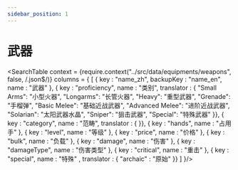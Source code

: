---
sidebar_position: 1
---

# 武器


<SearchTable 
	context = {require.context("../src/data/equipments/weapons", false, /\.json$/)} 
	columns = {
		[
			{ key : "name_zh", backupKey : "name_en", name : "武器" },
			{ key : "proficiency", name : "类别", translator : {
				"Small Arms": "小型火器",
				"Longarms": "长管火器",
				"Heavy": "重型武器",
				"Grenade": "手榴弹",
				"Basic Melee": "基础近战武器",
				"Advanced Melee": "进阶近战武器",
				"Solarian": "太阳武器水晶",
				"Sniper": "狙击武器",
				"Special": "特殊武器"
			}},
			{ key : "category", name : "范畴", translator : {
			}},
			{ key : "hands", name : "占用手" },
			{ key : "level", name : "等级" },
			{ key : "price", name : "价格" },
			{ key : "bulk", name : "负载" },
			{ key : "damage", name : "伤害" },
			{ key : "damageType", name : "伤害类型" },
			{ key : "critical", name : "重击" },
			{ key : "special", name : "特殊" , translator : {
				"archaic" : "原始"
			}}
		]
	}/>
